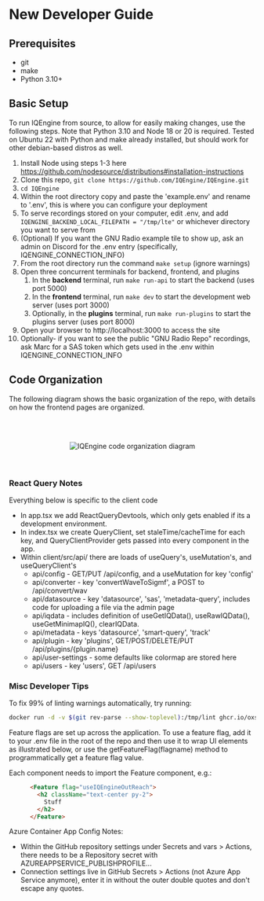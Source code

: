 # New Developer Guide

## Prerequisites

- git
- make
- Python 3.10+

## Basic Setup

To run IQEngine from source, to allow for easily making changes, use the following steps.
Note that Python 3.10 and Node 18 or 20 is required.
Tested on Ubuntu 22 with Python and make already installed, but should work for other debian-based distros as well.
1. Install Node using steps 1-3 here https://github.com/nodesource/distributions#installation-instructions
1. Clone this repo, `git clone https://github.com/IQEngine/IQEngine.git`
1. `cd IQEngine`
1. Within the root directory copy and paste the 'example.env' and rename to '.env', this is where you can configure your deployment
1. To serve recordings stored on your computer, edit .env, and add `IQENGINE_BACKEND_LOCAL_FILEPATH = "/tmp/lte"` or whichever directory you want to serve from
1. (Optional) If you want the GNU Radio example tile to show up, ask an admin on Discord for the .env entry (specifically, IQENGINE_CONNECTION_INFO)
1. From the root directory run the command ```make setup``` (ignore warnings)
1. Open three concurrent terminals for backend, frontend, and plugins
    1. In the **backend** terminal, run `make run-api` to start the backend (uses port 5000)
    1. In the **frontend** terminal, run `make dev` to start the development web server (uses port 3000)
    1. Optionally, in the **plugins** terminal, run `make run-plugins` to start the plugins server (uses port 8000)
1. Open your browser to http://localhost:3000 to access the site
1. Optionally- if you want to see the public "GNU Radio Repo" recordings, ask Marc for a SAS token which gets used in the .env within IQENGINE_CONNECTION_INFO

## Code Organization

The following diagram shows the basic organization of the repo, with details on how the frontend pages are organized.

<br></br>
<center>
<div className="bg-white lg:w-2/3 md:w-3/4 p-0 m-0">
<img className="w-full p-0 m-0" src={'/code organization.drawio.png'} alt="IQEngine code organization diagram"  />
</div>
</center>
<br></br>


### React Query Notes

Everything below is specific to the client code

- In app.tsx we add ReactQueryDevtools, which only gets enabled if its a development environment.
- In index.tsx we create QueryClient, set staleTime/cacheTime for each key, and QueryClientProvider gets passed into every component in the app.
- Within client/src/api/ there are loads of useQuery's, useMutation's, and useQueryClient's
  - api/config - GET/PUT /api/config, and a useMutation for key 'config'
  - api/converter - key 'convertWaveToSigmf', a POST to /api/convert/wav
  - api/datasource - key 'datasource', 'sas', 'metadata-query', includes code for uploading a file via the admin page
  - api/iqdata - includes definition of useGetIQData(), useRawIQData(), useGetMinimapIQ(), clearIQData.  
  - api/metadata - keys 'datasource', 'smart-query', 'track'
  - api/plugin - key 'plugins', GET/POST/DELETE/PUT /api/plugins/\{plugin.name\} 
  - api/user-settings - some defaults like colormap are stored here
  - api/users - key 'users', GET /api/users






### Misc Developer Tips

To fix 99% of linting warnings automatically, try running:

```bash
docker run -d -v $(git rev-parse --show-toplevel):/tmp/lint ghcr.io/oxsecurity/megalinter:v6
```

Feature flags are set up across the application. To use a feature flag, add it to your .env file in the root of the repo and then use it to wrap UI elements as illustrated below, or use the getFeatureFlag(flagname) method to programmatically get a feature flag value.

Each component needs to import the Feature component, e.g.:

```HTML
      <Feature flag="useIQEngineOutReach">
        <h2 className="text-center py-2">
          Stuff
        </h2>
      </Feature>
```

Azure Container App Config Notes:

* Within the GitHub repository settings under Secrets and vars > Actions, there needs to be a Repository secret with AZUREAPPSERVICE_PUBLISHPROFILE...
* Connection settings live in GitHub Secrets > Actions (not Azure App Service anymore), enter it in without the outer double quotes and don't escape any quotes.
